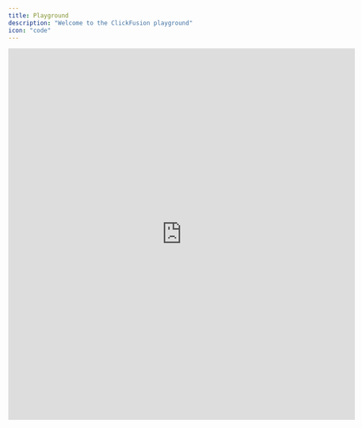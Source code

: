 ---
title: Playground
description: "Welcome to the ClickFusion playground"
icon: "code"
---

<iframe
  width="700"
  height="750"
  src="https://click-fusion-playground.vercel.app/"
  title="playground"
  frameborder="0"
  allow="accelerometer; autoplay; clipboard-write; encrypted-media; gyroscope; picture-in-picture"
  allowFullScreen
></iframe>
